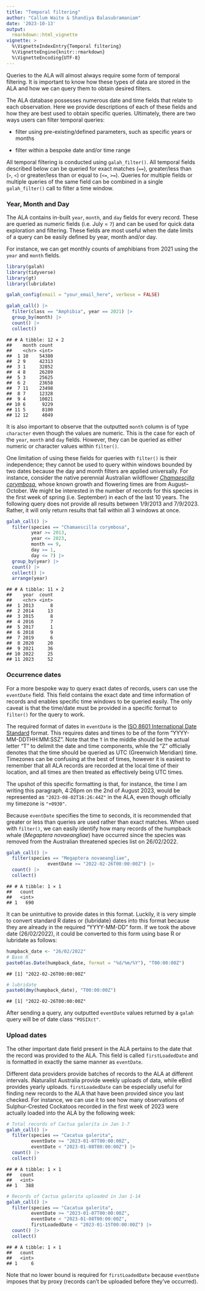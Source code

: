 ```yaml
---
title: "Temporal filtering"
author: "Callum Waite & Shandiya Balasubramaniam"
date: '2023-10-13'
output:
  rmarkdown::html_vignette
vignette: >
  %\VignetteIndexEntry{Temporal filtering}
  %\VignetteEngine{knitr::rmarkdown}
  %\VignetteEncoding{UTF-8}
---
```




Queries to the ALA will almost always require some form of temporal filtering. It is important to know how these types of data are stored in the ALA and how we can query them to obtain desired filters.

The ALA database possesses numerous date and time fields that relate to each observation. Here we provide descriptions of each of these fields and how they are best used to obtain specific queries. Ultimately, there are two ways users can filter temporal queries:

-   filter using pre-existing/defined parameters, such as specific years or months

-   filter within a bespoke date and/or time range

All temporal filtering is conducted using `galah_filter()`. All temporal fields described below can be queried for exact matches (`==`), greater/less than (`>`, `<`) or greater/less than or equal to (`<=`, `>=`). Queries for multiple fields or multiple queries of the same field can be combined in a single `galah_filter()` call to filter a time window.

### Year, Month and Day

The ALA contains in-built `year`, `month`, and `day` fields for every record. These are queried as numeric fields (i.e. July = `7`) and can be used for quick data exploration and filtering. These fields are most useful when the date limits of a query can be easily defined by year, month and/or day.

For instance, we can get monthly counts of amphibians from 2021 using the `year` and `month` fields.



```r
library(galah)
library(tidyverse)
library(gt)
library(lubridate)
```

```r
galah_config(email = "your_email_here", verbose = FALSE)
```

```r
galah_call() |>
  filter(class == "Amphibia", year == 2021) |>
  group_by(month) |>
  count() |>
  collect()
```

```
## # A tibble: 12 × 2
##    month count
##    <chr> <int>
##  1 10    54380
##  2 9     42313
##  3 1     32852
##  4 8     26289
##  5 3     25625
##  6 2     23658
##  7 11    23498
##  8 7     12328
##  9 4     10021
## 10 6      9229
## 11 5      8100
## 12 12     4049
```

It is also important to observe that the outputted `month` column is of type 
`character` even though the values are numeric. This is the case for each of the 
`year`, `month` and `day` fields. However, they can be queried as either numeric 
or character values within `filter()`.

One limitation of using these fields for queries with `filter()` is their 
independence; they cannot be used to query within windows bounded by two dates 
because the day and month filters are applied universally. For instance, consider 
the native perennial Australian wildflower 
[*Chamaescilla corymbosa*](https://bie.ala.org.au/species/https://id.biodiversity.org.au/node/apni/2920316), 
whose known growth and flowering times are from August–October. We might be 
interested in the number of records for this species in the first week of spring 
(i.e. September) in each of the last 10 years. The following query does not 
provide all results between 1/9/2013 and 7/9/2023. Rather, it will only return 
results that fall within all 3 windows at once.


```r
galah_call() |>
  filter(species == "Chamaescilla corymbosa",
         year >= 2013, 
         year <= 2023, 
         month == 9, 
         day >= 1, 
         day <= 7) |>
  group_by(year) |>
  count() |>
  collect() |>
  arrange(year)
```

```
## # A tibble: 11 × 2
##    year  count
##    <chr> <int>
##  1 2013      8
##  2 2014     13
##  3 2015      8
##  4 2016      7
##  5 2017      1
##  6 2018      9
##  7 2019      6
##  8 2020     20
##  9 2021     36
## 10 2022     25
## 11 2023     52
```

### Occurrence dates

For a more bespoke way to query exact dates of records, users can use the 
`eventDate` field. This field contains the exact date and time information of 
records and enables specific time windows to be queried easily. The only caveat 
is that the time/date must be provided in a specific format to `filter()` for 
the query to work. 

The required format of dates in `eventDate` is the 
[ISO 8601 International Date Standard](https://en.wikipedia.org/wiki/ISO_8601) 
format. This requires dates and times to be of the form "YYYY-MM-DDTHH:MM:SSZ". 
Note that the `T` in the middle should be the actual letter "T" to delimit the 
date and time components, while the "Z" officially denotes that the time should 
be queried as UTC (Greenwich Meridian) time. Timezones can be confusing at the 
best of times, however it is easiest to remember that all ALA records are 
recorded at the local time of their location, and all times are then treated as 
effectively being UTC times.

The upshot of this specific formatting is that, for instance, the time I am 
writing this paragraph, 4:26pm on the 2nd of August 2023, would be represented 
as `"2023-08-02T16:26:44Z"` in the ALA, even though officially my timezone is 
`"+0930"`.

Because `eventDate` specifies the time to seconds, it is recommended that 
greater or less than queries are used rather than exact matches. When used with 
`filter()`, we can easily identify how many records of the humpback whale 
(*Megaptera novaeangliae*) have occurred since the species was removed from the 
Australian threatened species list on 26/02/2022.


```r
galah_call() |>
  filter(species == "Megaptera novaeangliae", 
               eventDate >= "2022-02-26T00:00:00Z") |>
  count() |>
  collect()
```

```
## # A tibble: 1 × 1
##   count
##   <int>
## 1   690
```

It can be unintuitive to provide dates in this format. Luckily, it is very 
simple to convert standard R dates or {lubridate} dates into this format because 
they are already in the required "YYYY-MM-DD" form. If we took the above date 
(26/02/2022), it could be converted to this form using base R or lubridate as 
follows:


```r
humpback_date <- "26/02/2022"
# Base R
paste0(as.Date(humpback_date, format = "%d/%m/%Y"), "T00:00:00Z")
```

```
## [1] "2022-02-26T00:00:00Z"
```

```r
# lubridate
paste0(dmy(humpback_date), "T00:00:00Z")
```

```
## [1] "2022-02-26T00:00:00Z"
```
After sending a query, any outputted `eventDate` values returned by a `galah` 
query will be of date class `"POSIXct"`.

### Upload dates

The other important date field present in the ALA pertains to the date that the 
record was provided to the ALA. This field is called `firstLoadedDate` and is 
formatted in exactly the same manner as `eventDate`.

Different data providers provide batches of records to the ALA at different 
intervals. iNaturalist Australia provide weekly uploads of data, while eBird 
provides yearly uploads. `firstLoadedDate` can be especially useful for finding 
new records to the ALA that have been provided since you last checked. For 
instance, we can use it to see how many observations of Sulphur-Crested 
Cockatoos recorded in the first week of 2023 were actually loaded into the ALA 
by the following week:


```r
# Total records of Cactua galerita in Jan 1-7
galah_call() |>
  filter(species == "Cacatua galerita",
         eventDate >= "2023-01-07T00:00:00Z", 
         eventDate < "2023-01-08T00:00:00Z") |>
  count() |>
  collect()
```

```
## # A tibble: 1 × 1
##   count
##   <int>
## 1   388
```


```r
# Records of Cactua galerita uploaded in Jan 1-14
galah_call() |>
  filter(species == "Cacatua galerita",
         eventDate >= "2023-01-07T00:00:00Z", 
         eventDate < "2023-01-08T00:00:00Z",
         firstLoadedDate < "2023-01-15T00:00:00Z") |>
  count() |>
  collect()
```

```
## # A tibble: 1 × 1
##   count
##   <int>
## 1     6
```

Note that no lower bound is required for `firstLoadedDate` because `eventDate` 
imposes that by proxy (records can't be uploaded before they've occurred).
